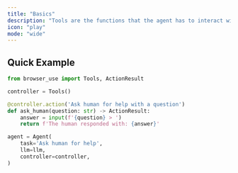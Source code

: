 ```yaml
---
title: "Basics"
description: "Tools are the functions that the agent has to interact with the world."
icon: "play"
mode: "wide"
---
```



## Quick Example


```python
from browser_use import Tools, ActionResult

controller = Tools()

@controller.action('Ask human for help with a question')
def ask_human(question: str) -> ActionResult:
    answer = input(f'{question} > ')
    return f'The human responded with: {answer}'

agent = Agent(
    task='Ask human for help',
    llm=llm,
    controller=controller,
)
```

